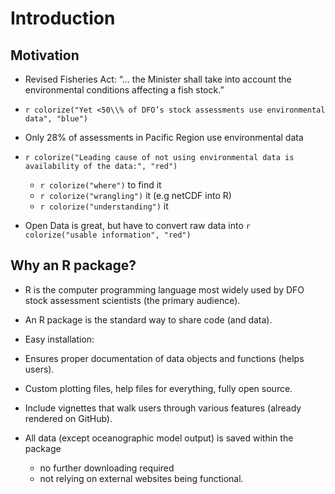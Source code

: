 # Introduction


## Motivation

- Revised Fisheries Act: “... the Minister shall take into account the environmental conditions affecting a fish stock."

- `r colorize("Yet <50\\% of DFO’s stock assessments use environmental data", "blue")`

\pause

- Only 28% of assessments in Pacific Region use environmental data

- `r colorize("Leading cause of not using environmental data is availability of the data:", "red")`
  - `r colorize("where")` to find it
  - `r colorize("wrangling")` it (e.g netCDF into R)
  - `r colorize("understanding")` it

- Open Data is great, but have to convert raw data into `r colorize("usable information", "red")`

## Why an R package?

- R is the computer programming language most widely used by DFO stock assessment
  scientists (the primary audience).

- An R package is the standard way to share code (and data).

- Easy installation:

\textcolor{red}{\texttt{remotes::install\_github("pbs-assess/pacea")}}

\pause

- Ensures proper documentation of data objects and functions (helps users).

- Custom plotting files, help files for everything, fully open source.

- Include vignettes that walk users through various features (already rendered
  on GitHub).

- All data (except oceanographic model output) is saved within the package
  - no further downloading required
  - not relying on external websites being functional.

<!--
## `pacea` objects (climatic/oceanographic)

Currently, pacea contains (`r colorize("red is updated/new since last year's meeting", "red")`):

- $\cancel{204,039}$ `r colorize(format(nrow(buoy_sst), big.mark = ","), "red")` calculations of daily sea surface
   temperature based on data from `r nrow(buoy_metadata)` buoys

\pause

- outputs from the spatial British Columbia continental margin (BCCM) model,
   `r colorize("now expanded from just Canada's EEZ to include the full model domain,
   extending into US waters", "red")`

\pause

- `r colorize("outputs from the spatial Hindcast of the Salish Sea (HOTSSea)
  physical oceanography model (including Puget Sound), 1980-2018", "red")`

\pause

- NOAA's spatial Optimum Interpolation Sea Surface Temperature (OISST) record
  `r colorize("updated monthly", "red")`

\pause

- $\cancel{9}$ `r colorize(nrow(pacea_indices), "red")` climatic and oceanographic indices, such as the Pacific Decadal Oscillation and those related to El Niño

## `pacea` objects (biological)

- estimates of abundances for Harbour Seals

- estimates of spawning stock biomass and annual recruitments for
 `r colorize("Pacific Hake", "red")` and `r colorize("Pacific Herring", "red")`

- `r colorize("zooplankton biomass anomalies in the Strait of Georgia for 25 species groups", "red")`
-->
